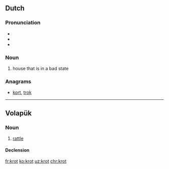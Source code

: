 ==Dutch==

===Pronunciation===
*{{IPA|krɔt|lang=nl}}
* {{audio|Nl-krot.ogg|Audio}}
* {{rhymes|ɔt|lang=nl}}

===Noun===
{{nl-noun|n|-en|krotje}}
# house that is in a bad state

===Anagrams===
* [[kort#Dutch|kort]], [[trok#Dutch|trok]]

----

==Volapük==

===Noun===
{{vo-noun}}

# [[rattle]]

====Declension====
{{vo-decl-noun}}

[[fr:krot]]
[[ko:krot]]
[[uz:krot]]
[[chr:krot]]